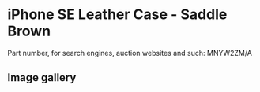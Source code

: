 
# iPhone SE Leather Case - Saddle Brown

Part number, for search engines, auction websites and such: MNYW2ZM/A

## Image gallery

<div style={{ width: "768px" }}>
  <GalleryComponent
    images={[
      {
        original: "/everysource/MNYW2.webp",
        thumbnail: "/everypreview/MNYW2.webp",
      },
      {
        original: "/everysource/MNYW2_AV1_GOLD.webp",
        thumbnail: "/everypreview/MNYW2_AV1_GOLD.webp",
      },
      {
        original: "/everysource/MNYW2_AV1_SILVER.webp",
        thumbnail: "/everypreview/MNYW2_AV1_SILVER.webp",
      },
      {
        original: "/everysource/MNYW2_AV1_SPACE_GRAY.webp",
        thumbnail: "/everypreview/MNYW2_AV1_SPACE_GRAY.webp",
      }
    ]}
  />
</div>
